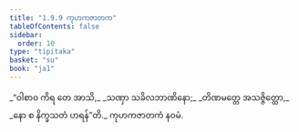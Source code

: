 ```yaml
---
title: "1.9.9 ကုဟကဇာတက"
tableOfContents: false
sidebar:
  order: 10
type: "tipitaka"
basket: "su"
book: "ja1"
---
```



<DynamicBreadcrumb />

<Division number="89" book="ja1">

<Paragraph number="196" type="verses" book="ja1">
_“ဝါစာဝ ကိရ တေ အာသိ,_  
_သဏှာ သခိလဘာဏိနော;_  
_တိဏမတ္တေ အသဇ္ဇိတ္ထော,_  
_နော စ နိက္ခသတံ ဟရန်”တိ._  


</Paragraph>
</Division>

<Paragraph number="197" type="center" book="ja1">
ကုဟကဇာတကံ နဝမံ.
</Paragraph>